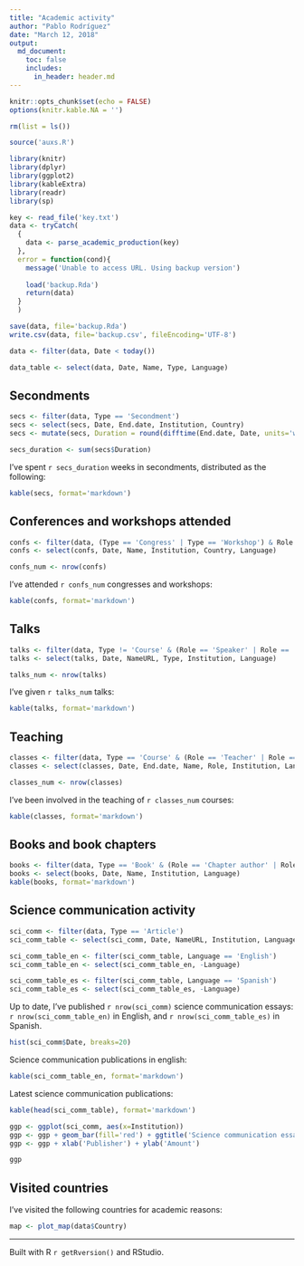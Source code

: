 ```yaml
---
title: "Academic activity"
author: "Pablo Rodríguez"
date: "March 12, 2018"
output: 
  md_document:
    toc: false
    includes:
      in_header: header.md
---
```


```r
knitr::opts_chunk$set(echo = FALSE)
options(knitr.kable.NA = '')
```

```r
rm(list = ls())

source('auxs.R')

library(knitr)
library(dplyr)
library(ggplot2)
library(kableExtra)
library(readr)
library(sp)
```


```r
key <- read_file('key.txt')
data <- tryCatch(
  {
    data <- parse_academic_production(key)
  },
  error = function(cond){
    message('Unable to access URL. Using backup version')
    
    load('backup.Rda')
    return(data)
  }
  )
```

```r
save(data, file='backup.Rda')
write.csv(data, file='backup.csv', fileEncoding='UTF-8')
```

```r
data <- filter(data, Date < today())
```

```r
data_table <- select(data, Date, Name, Type, Language)
```

## Secondments
```r
secs <- filter(data, Type == 'Secondment')
secs <- select(secs, Date, End.date, Institution, Country)
secs <- mutate(secs, Duration = round(difftime(End.date, Date, units='weeks')))

secs_duration <- sum(secs$Duration)
```

I've spent `r secs_duration` weeks in secondments, distributed as the following:

```r
kable(secs, format='markdown')
```

## Conferences and workshops attended
```r
confs <- filter(data, (Type == 'Congress' | Type == 'Workshop') & Role == 'Attendant')
confs <- select(confs, Date, Name, Institution, Country, Language)

confs_num <- nrow(confs)
```

I've attended `r confs_num` congresses and workshops:

```r
kable(confs, format='markdown')
```

## Talks
```r
talks <- filter(data, Type != 'Course' & (Role == 'Speaker' | Role == 'Teaching assistant'))
talks <- select(talks, Date, NameURL, Type, Institution, Language)

talks_num <- nrow(talks)
```

I've given `r talks_num` talks:

```r
kable(talks, format='markdown')
```

## Teaching
```r
classes <- filter(data, Type == 'Course' & (Role == 'Teacher' | Role == 'Teaching assistant'))
classes <- select(classes, Date, End.date, Name, Role, Institution, Language)

classes_num <- nrow(classes)
```

I've been involved in the teaching of `r classes_num` courses:

```r
kable(classes, format='markdown')
```

## Books and book chapters
```r
books <- filter(data, Type == 'Book' & (Role == 'Chapter author' | Role == 'Author'))
books <- select(books, Date, Name, Institution, Language)
kable(books, format='markdown')
```

## Science communication activity
```r
sci_comm <- filter(data, Type == 'Article')
sci_comm_table <- select(sci_comm, Date, NameURL, Institution, Language)

sci_comm_table_en <- filter(sci_comm_table, Language == 'English')
sci_comm_table_en <- select(sci_comm_table_en, -Language)

sci_comm_table_es <- filter(sci_comm_table, Language == 'Spanish')
sci_comm_table_es <- select(sci_comm_table_es, -Language)
```

Up to date, I've published `r nrow(sci_comm)` science communication essays: `r nrow(sci_comm_table_en)` in English, and `r nrow(sci_comm_table_es)` in Spanish.

```r
hist(sci_comm$Date, breaks=20)
```

Science communication publications in english:

```r
kable(sci_comm_table_en, format='markdown')
```

Latest science communication publications:

```r
kable(head(sci_comm_table), format='markdown')
```

```r
ggp <- ggplot(sci_comm, aes(x=Institution))
ggp <- ggp + geom_bar(fill='red') + ggtitle('Science communication essays')
ggp <- ggp + xlab('Publisher') + ylab('Amount')

ggp
```

## Visited countries

I've visited the following countries for academic reasons:

```r
map <- plot_map(data$Country)
```

***

Built with R `r getRversion()` and RStudio.

<!-- TODO: publish in GitHub --> 